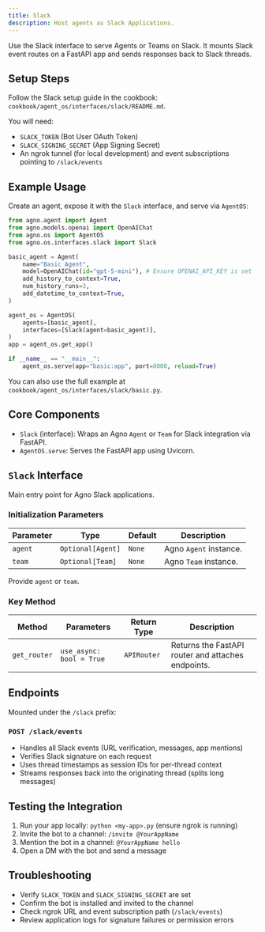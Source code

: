 ```yaml
---
title: Slack
description: Host agents as Slack Applications.
---
```


Use the Slack interface to serve Agents or Teams on Slack. It mounts Slack event routes on a FastAPI app and sends responses back to Slack threads.

## Setup Steps

Follow the Slack setup guide in the cookbook: `cookbook/agent_os/interfaces/slack/README.md`.

You will need:

- `SLACK_TOKEN` (Bot User OAuth Token)
- `SLACK_SIGNING_SECRET` (App Signing Secret)
- An ngrok tunnel (for local development) and event subscriptions pointing to `/slack/events`

## Example Usage

Create an agent, expose it with the `Slack` interface, and serve via `AgentOS`:

```python basic.py
from agno.agent import Agent
from agno.models.openai import OpenAIChat
from agno.os import AgentOS
from agno.os.interfaces.slack import Slack

basic_agent = Agent(
    name="Basic Agent",
    model=OpenAIChat(id="gpt-5-mini"), # Ensure OPENAI_API_KEY is set
    add_history_to_context=True,
    num_history_runs=3,
    add_datetime_to_context=True,
)

agent_os = AgentOS(
    agents=[basic_agent],
    interfaces=[Slack(agent=basic_agent)],
)
app = agent_os.get_app()

if __name__ == "__main__":
    agent_os.serve(app="basic:app", port=8000, reload=True)
```

You can also use the full example at `cookbook/agent_os/interfaces/slack/basic.py`.

## Core Components

- `Slack` (interface): Wraps an Agno `Agent` or `Team` for Slack integration via FastAPI.
- `AgentOS.serve`: Serves the FastAPI app using Uvicorn.

## `Slack` Interface

Main entry point for Agno Slack applications.

### Initialization Parameters

| Parameter | Type              | Default | Description            |
| --------- | ----------------- | ------- | ---------------------- |
| `agent`   | `Optional[Agent]` | `None`  | Agno `Agent` instance. |
| `team`    | `Optional[Team]`  | `None`  | Agno `Team` instance.  |

Provide `agent` or `team`.

### Key Method

| Method       | Parameters               | Return Type | Description                                        |
| ------------ | ------------------------ | ----------- | -------------------------------------------------- |
| `get_router` | `use_async: bool = True` | `APIRouter` | Returns the FastAPI router and attaches endpoints. |

## Endpoints

Mounted under the `/slack` prefix:

### `POST /slack/events`

- Handles all Slack events (URL verification, messages, app mentions)
- Verifies Slack signature on each request
- Uses thread timestamps as session IDs for per-thread context
- Streams responses back into the originating thread (splits long messages)

## Testing the Integration

1. Run your app locally: `python <my-app>.py` (ensure ngrok is running)
2. Invite the bot to a channel: `/invite @YourAppName`
3. Mention the bot in a channel: `@YourAppName hello`
4. Open a DM with the bot and send a message

## Troubleshooting

- Verify `SLACK_TOKEN` and `SLACK_SIGNING_SECRET` are set
- Confirm the bot is installed and invited to the channel
- Check ngrok URL and event subscription path (`/slack/events`)
- Review application logs for signature failures or permission errors

